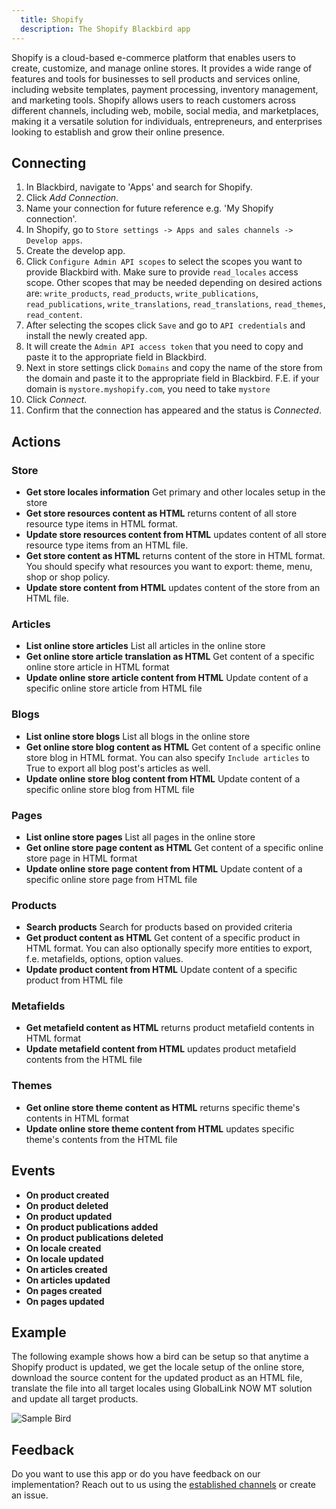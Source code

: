 ```yaml
---
  title: Shopify
  description: The Shopify Blackbird app
---
```


<LinkCard title="View on Github" target="_blank" href="https://github.com/bb-io/Shopify" icon="github" />

Shopify is a cloud-based e-commerce platform that enables users to create, customize, and manage online stores. It provides a wide range of features and tools for businesses to sell products and services online, including website templates, payment processing, inventory management, and marketing tools. Shopify allows users to reach customers across different channels, including web, mobile, social media, and marketplaces, making it a versatile solution for individuals, entrepreneurs, and enterprises looking to establish and grow their online presence.

## Connecting

1. In Blackbird, navigate to 'Apps' and search for Shopify.
2. Click _Add Connection_.
3. Name your connection for future reference e.g. 'My Shopify connection'.
4. In Shopify, go to `Store settings -> Apps and sales channels -> Develop apps`.
5. Create the develop app.
6. Click `Configure Admin API scopes` to select the scopes you want to provide Blackbird with. Make sure to provide `read_locales` access scope. Other scopes that may be needed depending on desired actions are: `write_products`, `read_products`, `write_publications`, `read_publications`, `write_translations`, `read_translations`, `read_themes`, `read_content`.
7. After selecting the scopes click `Save` and go to `API credentials` and install the newly created app.
8. It will create the `Admin API access token` that you need to copy and paste it to the appropriate field in Blackbird.
9. Next in store settings click `Domains` and copy the name of the store from the domain and paste it to the appropriate field in Blackbird. F.E. if your domain is `mystore.myshopify.com`, you need to take `mystore`
10. Click _Connect_.
11. Confirm that the connection has appeared and the status is _Connected_. 

## Actions

### Store
- **Get store locales information** Get primary and other locales setup in the store
- **Get store resources content as HTML** returns content of all store resource type items in HTML format.
- **Update store resources content from HTML** updates content of all store resource type items from an HTML file.
- **Get store content as HTML** returns content of the store in HTML format. You should specify what resources you want to export: theme, menu, shop or shop policy.
- **Update store content from HTML** updates content of the store from an HTML file.

### Articles

- **List online store articles** List all articles in the online store
- **Get online store article translation as HTML** Get content of a specific online store article in HTML format
- **Update online store article content from HTML** Update content of a specific online store article from HTML file

### Blogs

- **List online store blogs** List all blogs in the online store
- **Get online store blog content as HTML** Get content of a specific online store blog in HTML format. You can also specify `Include articles` to True to export all blog post's articles as well.
- **Update online store blog content from HTML** Update content of a specific online store blog from HTML file

### Pages

- **List online store pages** List all pages in the online store
- **Get online store page content as HTML** Get content of a specific online store page in HTML format
- **Update online store page content from HTML** Update content of a specific online store page from HTML file

### Products

- **Search products** Search for products based on provided criteria
- **Get product content as HTML** Get content of a specific product in HTML format. You can also optionally specify more entities to export, f.e. metafields, options, option values.
- **Update product content from HTML** Update content of a specific product from HTML file

### Metafields

- **Get metafield content as HTML** returns product metafield contents in HTML format
- **Update metafield content from HTML** updates product metafield contents from the HTML file

### Themes

- **Get online store theme content as HTML** returns specific theme's contents in HTML format
- **Update online store theme content from HTML** updates specific theme's contents from the HTML file

## Events

- **On product created**
- **On product deleted**
- **On product updated**
- **On product publications added**
- **On product publications deleted**
- **On locale created**
- **On locale updated**
- **On articles created**
- **On articles updated**
- **On pages created**
- **On pages updated**

## Example

The following example shows how a bird can be setup so that anytime a Shopify product is updated, we get the locale setup of the online store, download the source content for the updated product as an HTML file, translate the file into all target locales using GlobalLink NOW MT solution and update all target products.

![Sample Bird](https://raw.githubusercontent.com/bb-io/Shopify/main/image/README/ShopifySampleBird.png)

## Feedback

Do you want to use this app or do you have feedback on our implementation? Reach out to us using the [established channels](https://www.blackbird.io/) or create an issue.

